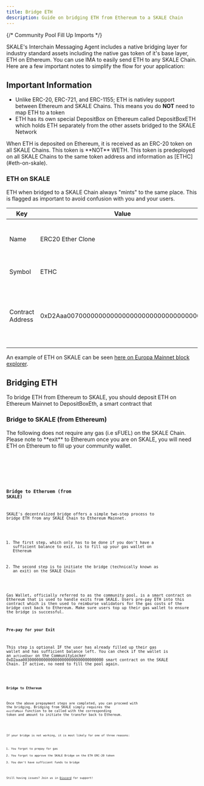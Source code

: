 ```yaml
---
title: Bridge ETH
description: Guide on bridging ETH from Ethereum to a SKALE Chain
---
```




{/* Community Pool Fill Up Imports */}

SKALE's Interchain Messaging Agent includes a native bridging layer for industry standard assets including the native gas token of it's base layer, ETH on Ethereum. You can use IMA to easily send ETH to any SKALE Chain. Here are a few important notes to simplify the flow for your application:

## Important Information

- Unlike ERC-20, ERC-721, and ERC-1155; ETH is nativley support between Ethereum and SKALE Chains. This means you do **NOT** need to map ETH to a token
- ETH has its own special DepositBox on Ethereum called DepositBoxETH which holds ETH separately from the other assets bridged to the SKALE Network

<Aside type="caution" title="Really Important!">
When ETH is deposited on Ethereum, it is received as an ERC-20 token on all SKALE Chains.
This token is **NOT** WETH. This token is predeployed on all SKALE Chains to the same token address and information as [ETHC](#eth-on-skale).
</Aside>

### ETH on SKALE

ETH when bridged to a SKALE Chain always "mints" to the same place. This is flagged as important to avoid confusion with you and your users.

| Key | Value | Note |
| - | - | - |
| Name | ERC20 Ether Clone | Use ETH, Ether, or Ethereum on your frontend |
| Symbol | ETHC | Use ETH on your frontend |
| Contract Address | 0xD2Aaa00700000000000000000000000000000000 | This is the same on all SKALE Chains and will not change |

An example of ETH on SKALE can be seen [here on Europa Mainnet block explorer](https://elated-tan-skat.explorer.mainnet.skalenodes.com/token/0xD2Aaa00700000000000000000000000000000000).

## Bridging ETH

To bridge ETH from Ethereum to SKALE, you should deposit ETH on Ethereum Mainnet to DepositBoxEth, a smart contract that 

### Bridge to SKALE (from Ethereum)

<Aside type="note">
The following does not require any gas (i.e sFUEL) on the SKALE Chain. Please note to **exit** to Ethereum once you are on SKALE,
you will need ETH on Ethereum to fill up your community wallet.
</Aside>

<Tabs keySync="method">
	<TabItem label="normalDeposit.js">
		<Code code={depositEthJs} lang="js" />
	</TabItem>
	<TabItem label="directDeposit.js">
		<Code code={depositEthDirectJs} lang="js" />
	</TabItem>
</Tabs>

### Bridge to Etheruem (from SKALE)

SKALE's decentralized bridge offers a simple two-step process to bridge ETH from any SKALE Chain to Ethereum Mainnet.

1. The first step, which only has to be done if you don't have a sufficient balance to exit, is to fill up your gas wallet on Ethereum

2. The second step is to initiate the bridge (technically known as an exit) on the SKALE Chain


<Aside type="note">
Gas Wallet, officially referred to as the community pool, is a smart contract on Ethereum that is used to handle exits from SKALE. Users pre-pay ETH into this contract which is then used to reimburse validators for the gas costs of the bridge cost back to Ethereum. Make sure users top up their gas wallet to ensure the bridge is successful.
</Aside>

#### Pre-pay for your Exit

This step is optional IF the user has already filled up their gas wallet and has sufficient balance left.
You can check if the wallet is an `activeUser` on the CommunityLocker 0xD2aaa00300000000000000000000000000000000 smart contract on the SKALE Chain. If active, no need to fill the pool again.

<Code code={fillCommunityPoolJs} lang="js" title="fillCommunityPool.js" />

#### Bridge to Ethereum

Once the above prepayment steps are completed, you can proceed with the bridging.
Bridging from SKALE simply requires the `exitToMain` function to be called with the corresponding token and amount to initiate the transfer back to Ethereum.

<Code code={exitEthJs} lang="js" title="exit.js" />

<Aside type="note">
If your bridge is not working, it is most likely for one of three reasons:

1. You forgot to prepay for gas
2. You forgot to approve the SKALE Bridge on the ETH ERC-20 token
3. You don't have sufficient funds to bridge

Still having issues? Join us in [Discord](https://discord.gg/skale) for support!
</Aside>